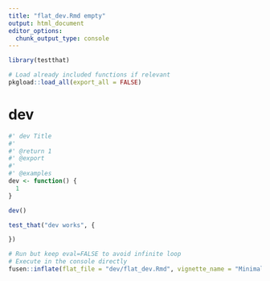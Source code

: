 ```yaml
---
title: "flat_dev.Rmd empty"
output: html_document
editor_options: 
  chunk_output_type: console
---
```


```r
library(testthat)
```

<!--
 You need to run the 'description' chunk in the '0-dev_history.Rmd' file before continuing your code there.
-->

```r
# Load already included functions if relevant
pkgload::load_all(export_all = FALSE)
```

# dev

```r
#' dev Title
#'
#' @return 1
#' @export
#'
#' @examples
dev <- function() {
  1
}
```

```r
dev()
```

```r
test_that("dev works", {

})
```


```r
# Run but keep eval=FALSE to avoid infinite loop
# Execute in the console directly
fusen::inflate(flat_file = "dev/flat_dev.Rmd", vignette_name = "Minimal")
```
